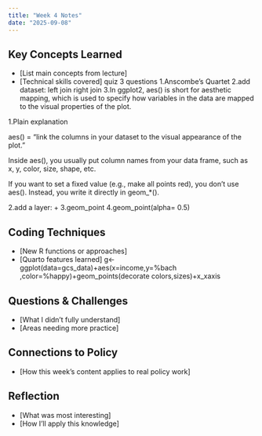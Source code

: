 ```yaml
---
title: "Week 4 Notes"
date: "2025-09-08"
---
```


## Key Concepts Learned
- [List main concepts from lecture]
- [Technical skills covered]
quiz 3 questions
1.Anscombe's Quartet
2.add dataset: left join right join
3.In ggplot2, aes() is short for aesthetic mapping, which is used to specify how variables in the data are mapped to the visual properties of the plot.

1.Plain explanation

aes() = “link the columns in your dataset to the visual appearance of the plot.”

Inside aes(), you usually put column names from your data frame, such as x, y, color, size, shape, etc.

If you want to set a fixed value (e.g., make all points red), you don’t use aes(). Instead, you write it directly in geom_*().

2.add a layer: +
3.geom_point
4.geom_point(alpha= 0.5)


## Coding Techniques
- [New R functions or approaches]
- [Quarto features learned]
g<-ggplot(data=gcs_data)+aes(x=income,y=%bach ,color=%happy)+geom_points(decorate   colors,sizes)+x_xaxis


## Questions & Challenges
- [What I didn't fully understand]
- [Areas needing more practice]

## Connections to Policy
- [How this week's content applies to real policy work]

## Reflection
- [What was most interesting]
- [How I'll apply this knowledge]
